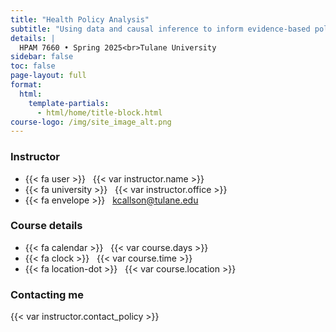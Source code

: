 ```yaml
---
title: "Health Policy Analysis"
subtitle: "Using data and causal inference to inform evidence-based policy"
details: |
  HPAM 7660 • Spring 2025<br>Tulane University
sidebar: false
toc: false
page-layout: full
format:
  html:
    template-partials:
      - html/home/title-block.html
course-logo: /img/site_image_alt.png
---
```



::: {.grid .course-details}

::: {.g-col-12 .g-col-sm-6 .g-col-md-4}

### Instructor

- {{< fa user >}} &nbsp; {{< var instructor.name >}}
- {{< fa university >}} &nbsp; {{< var instructor.office >}}
- {{< fa envelope >}} &nbsp; <a href="mailto: kcallison@tulane.edu">kcallson@tulane.edu</a>

::: 

::: {.g-col-12 .g-col-sm-6 .g-col-md-4}
### Course details

- {{< fa calendar >}} &nbsp; {{< var course.days >}}
- {{< fa clock >}} &nbsp; {{< var course.time >}}
- {{< fa location-dot >}} &nbsp; {{< var course.location >}}

:::

::: {.g-col-12 .g-col-md-4 .contact-policy}
### Contacting me

{{< var instructor.contact_policy >}}
:::

:::
